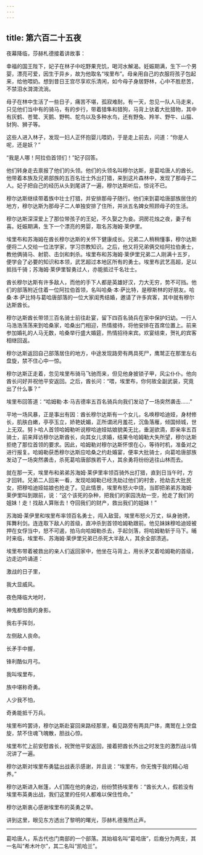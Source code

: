 ```yaml
---
---
---
```

title: 第六百二十五夜
---






夜幕降临，莎赫札德接着讲故事：





幸福的国王陛下，妃子在林子中吃野果充饥，喝河水解渴。妊娠期满，生下一个男婴，漂亮可爱，因生于异乡，故为他取名“埃里布”。母亲用自己的衣服将孩子包起来，给他喂奶。想到昔日王宫尽享欢乐清闲，如今母子身居野林，心中不胜悲苦，不禁泪水潸潸流淌。

母子在林中生活了一些日子，痛苦不堪，孤寂难耐。有一天，忽见一队人马走来，只见他们当中有的骑马，有的步行，带着猎隼和猎狗，马背上驮着大批猎物，其中有灰鹤、苍鹭、天鹅、野鸭、鸵鸟以及多种水鸟，还有野兔、羚羊、野牛、山猫、豺狗、狮子等。

这些人进入林子，发现一妇人正怀抱婴儿喂奶，于是走上前去，问道：“你是人呢，还是妖？”

“我是人哪！阿拉伯首领们！”妃子回答。

他们转身走去禀报了他们的头领。他们的头领名叫穆尔达斯，是葛哈唐人的酋长。他带着本族及兄弟部族的五百名壮士外出打猎，来到这片森林中，发现了那母子二人。妃子把自己的经历从头到尾讲了一遍，穆尔达斯听后，惊诧不已。

穆尔达斯继续带着族中壮士打猎，并安排那母子随行。他们来到葛哈唐部族居住的地方，穆尔达斯为那母子二人单独安排了住所，并派五名婢女照顾母子的生活。

穆尔达斯深深爱上了那位带孩子的王妃，不久娶之为妾。洞房花烛之夜，妻子有喜。妊娠期满，生下一个漂亮的男婴，取名苏海姆·莱伊里。

埃里布和苏海姆在酋长穆尔达斯的关怀下健康成长。兄弟二人稍稍懂事，穆尔达斯便将二人交给一位法学家，学习宗教知识。之后，他又将兄弟俩交给阿拉伯勇士，教他俩骑马、射箭、击剑和刺杀。埃里布和苏海姆·莱伊里兄弟二人刚满十五岁，便学会了必要的知识和本领，武艺超过本地区所有的勇士。埃里布武艺高超，足以抵挡千骑；苏海姆·莱伊里智勇过人，亦能抵过千名壮士。

酋长穆尔达斯有许多敌人，而他的手下人都是英雄好汉，力大无穷，势不可挡。他们的部落附近住着一位阿拉伯首领，名叫哈桑·本·萨比特，是穆斯林的好朋友。哈桑·本·萨比特与葛哈唐部落的一位大家闺秀结婚，邀请了许多宾客，其中就有穆尔达斯酋长。

穆尔达斯酋长带领三百名骑士前往赴宴，留下四百名骑兵在家中保护妇幼。一行人马浩浩荡荡来到哈桑家，哈桑出门相迎，热情接待，将他安排在首席位置上。前来参加婚礼的人马无数，哈桑举行盛大婚筵，热情招待来宾。欢宴结束，贺礼的宾客相继回返。

穆尔达斯返回自己部落居住的地方，中途发现路旁有两具死尸，鹰鹫正在那里左右盘旋，禁不住心中一惊。

穆尔达斯正走着，忽见埃里布骑马飞驰而来，但见他身披锁子甲，风尘仆仆。他向酋长问好并祝他平安返回。之后，酋长问：“喂，埃里布，你何故全副武装，究竟出了什么事？”

埃里布回答道：“哈姆勒·本·马吉德率五百名骑兵向我们发动了一场突然袭击……”

平地一场风暴，正是事出有因：酋长穆尔达斯有一个女儿，名唤穆哈迪娅，身材修长，肌肤白嫩，亭亭玉立，娇艳妩媚，正所谓闭月羞花，沉鱼落雁，倾国倾城，世上无双。努卜哈人首领哈姆勒听说穆哈迪娅姑娘貌美无比，垂涎欲滴，即亲率五百骑士，前来拜访穆尔达斯酋长，向其女儿求婚，结果令哈姆勒大失所望，穆尔达斯拒绝了那位首领的要求。因此，哈姆勒对穆尔达斯怀恨在心，等待时机，准备对之进行报复。哈姆勒获悉穆尔达斯应哈桑之约赴婚宴，便率大批骑士，向葛哈唐部族发动了一场突然袭击，杀死葛哈唐部族若干人，其余勇将纷纷逃往山林而去。

就在那一天，埃里布和弟弟苏海姆·莱伊里率领百骑外出打猎，直到日当午时，方才回转。兄弟二人回来一看，发现哈姆勒已经洗劫过他们的村舍，抢劫去大批民女，把穆哈迪娅姑娘也抢走了。见此情景，埃里布怒火中烧，当即把弟弟苏海姆·莱伊里叫到跟前，说：“这个该死的杂种，把我们的家园洗劫一空，抢走了我们的姐妹！走！找敌人算账去！夺回我们的财产，救出我们的姐妹！”

苏海姆·莱伊里和埃里布率领百名勇士，闯入敌营。埃里布怒火万丈，纵身驰骋，挥舞利剑。连连取下敌人的首级，直冲杀到首领哈姆勒跟前。他见妹妹穆哈迪娅被押在女俘当中，怒不可遏，拍马向哈姆勒杀去，手起剑落，将哈姆勒斩于马下。晡时来临，埃里布、苏海姆·莱伊里兄弟已杀死大半敌人，其余全部溃逃。

埃里布带着被救出的亲人们返回家中，他坐在马背上，用长矛叉着哈姆勒的首级，边走边吟诵道：


激战的日子里，

我大显威风。

夜色降临大地时，

神鬼都怕我的身影。

我右手挥剑，

左侧敌人丧命。

长矛手中握，

锋利酷似月弓。

我叫埃里布，

族中堪称奇勇。

人少我不怕，

奇勇能抵千万兵。



埃里布吟罢诗，穆尔达斯赴宴回来路经那里，看见路旁有两具尸体，鹰鹫在上空盘旋，禁不住魂飞魄散，胆战心惊。

埃里布忙上前安慰酋长，祝贺他平安返回，接着把酋长外出之时发生的激烈战斗情况讲了一遍。

穆尔达斯对埃里布勇猛出战表示感谢，并且说：“埃里布，你无愧于我的精心培养。”

穆尔达斯进入帐篷，人们围在他的身边，纷纷赞扬埃里布：“酋长大人，假若没有埃里布英勇出战，我们这里的任何人都难以保住性命。”

穆尔达斯衷心感谢埃里布的英勇之举。





讲到这里，眼见东方透出了黎明的曙光，莎赫札德戛然止声。



***





葛哈唐人，系古代也门南部的一个部落。其始祖名叫“葛哈唐”，后裔分为两支，其一名叫“希木叶尔”，其二名叫“凯哈兰”。​​​